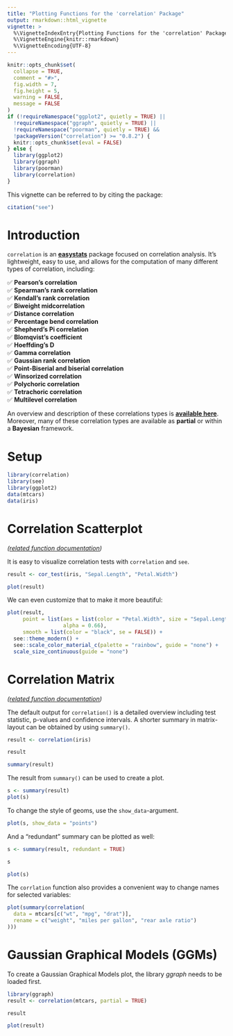 ```yaml
---
title: "Plotting Functions for the 'correlation' Package"
output: rmarkdown::html_vignette
vignette: >
  %\VignetteIndexEntry{Plotting Functions for the 'correlation' Package}
  %\VignetteEngine{knitr::rmarkdown}
  %\VignetteEncoding{UTF-8}
---
```


```r
knitr::opts_chunk$set(
  collapse = TRUE,
  comment = "#>",
  fig.width = 7,
  fig.height = 5,
  warning = FALSE,
  message = FALSE
)
if (!requireNamespace("ggplot2", quietly = TRUE) ||
  !requireNamespace("ggraph", quietly = TRUE) ||
  !requireNamespace("poorman", quietly = TRUE) &&
  !packageVersion("correlation") >= "0.8.2") {
  knitr::opts_chunk$set(eval = FALSE)
} else {
  library(ggplot2)
  library(ggraph)
  library(poorman)
  library(correlation)
}
```

This vignette can be referred to by citing the package:

```r
citation("see")
```

# Introduction

`correlation` is an [**easystats**](https://github.com/easystats/easystats) package focused on correlation analysis. It's lightweight, easy to use, and allows for the computation of many different types of correlation, including:

✅ **Pearson's correlation**<br>
✅ **Spearman's rank correlation**<br>
✅ **Kendall's rank correlation**<br>
✅ **Biweight midcorrelation**<br>
✅ **Distance correlation**<br>
✅ **Percentage bend correlation**<br>
✅ **Shepherd's Pi correlation**<br>
✅ **Blomqvist’s coefficient**<br>
✅ **Hoeffding’s D**<br>
✅ **Gamma correlation**<br>
✅ **Gaussian rank correlation**<br>
✅ **Point-Biserial and biserial correlation**<br>
✅ **Winsorized correlation**<br>
✅ **Polychoric correlation**<br>
✅ **Tetrachoric correlation**<br>
✅ **Multilevel correlation**<br>

An overview and description of these correlations types is [**available here**](https://easystats.github.io/correlation/articles/types.html). Moreover, many of these correlation types are available as **partial** or within a **Bayesian** framework.

# Setup

```r
library(correlation)
library(see)
library(ggplot2)
data(mtcars)
data(iris)
```


# Correlation Scatterplot

_([related function documentation](https://easystats.github.io/correlation/reference/cor_test.html))_

It is easy to visualize correlation tests with `correlation` and `see`.

```r
result <- cor_test(iris, "Sepal.Length", "Petal.Width")

plot(result)
```

We can even customize that to make it more beautiful:

```r
plot(result, 
     point = list(aes = list(color = "Petal.Width", size = "Sepal.Length"),
                  alpha = 0.66),
     smooth = list(color = "black", se = FALSE)) +
  see::theme_modern() +
  see::scale_color_material_c(palette = "rainbow", guide = "none") +
  scale_size_continuous(guide = "none")
```


# Correlation Matrix

_([related function documentation](https://easystats.github.io/correlation/reference/correlation.html))_

The default output for `correlation()` is a detailed overview including test
statistic, p-values and confidence intervals. A shorter summary in matrix-layout
can be obtained by using `summary()`.

```r
result <- correlation(iris)

result

summary(result)
```

The result from `summary()` can be used to create a plot.

```r
s <- summary(result)
plot(s)
```

To change the style of geoms, use the `show_data`-argument.

```r
plot(s, show_data = "points")
```


And a "redundant" summary can be plotted as well:

```r
s <- summary(result, redundant = TRUE)

s

plot(s)
```

The `corrlation` function also provides a convenient way to change names for selected variables:

```r
plot(summary(correlation(
  data = mtcars[c("wt", "mpg", "drat")],
  rename = c("weight", "miles per gallon", "rear axle ratio")
)))
```

# Gaussian Graphical Models (GGMs)

To create a Gaussian Graphical Models plot, the library *ggraph* needs to be
loaded first.

```r
library(ggraph)
result <- correlation(mtcars, partial = TRUE)

result

plot(result)
```
